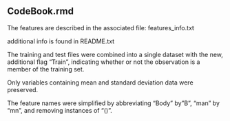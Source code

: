 CodeBook.rmd
-----------------------------------------------------------
The features are described in the associated file: features_info.txt

additional info is found in README.txt

The training and test files were combined into a single dataset with the new, additional flag "Train", indicating whether or not the observation is a member of the training set.

Only variables containing mean and standard deviation data were preserved.

The feature names were simplified by abbreviating "Body" by"B", "man" by "mn", and removing instances of "()".
